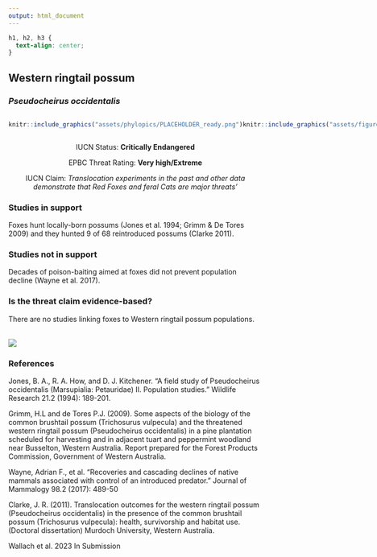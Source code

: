 ```yaml
---
output: html_document
---
```

```css
h1, h2, h3 {
  text-align: center;
}
```

## **Western ringtail possum**
### *Pseudocheirus occidentalis*

:::: {style="display: flex;"}

::: {}
  ```r
  knitr::include_graphics("assets/phylopics/PLACEHOLDER_ready.png")
  ```
:::

::: {}

:::

::: {}
  ```r
  knitr::include_graphics("assets/figures/Map_Fox_Pseudocheirus occidentalis.png")
  ```
:::

::::
<center>
IUCN Status: **Critically Endangered**

EPBC Threat Rating: **Very high/Extreme**

IUCN Claim: *Translocation experiments in the past and other data demonstrate that Red Foxes and feral Cats are major threats'*

</center>

### Studies in support

Foxes hunt locally-born possums (Jones et al. 1994; Grimm & De Tores 2009) and they hunted 9 of 68 reintroduced possums (Clarke 2011).

### Studies not in support

Decades of poison-baiting aimed at foxes did not prevent population decline (Wayne et al. 2017).

### Is the threat claim evidence-based?

There are no studies linking foxes to Western ringtail possum populations.
<br>
<br>

![](assets/figures/Main_Evidence_Fox_Pseudocheirus occidentalis.png)

### References

Jones, B. A., R. A. How, and D. J. Kitchener. "A field study of Pseudocheirus occidentalis (Marsupialia: Petauridae) II. Population studies." Wildlife Research 21.2 (1994): 189-201.

Grimm, H.L and de Tores P.J. (2009). Some aspects of the biology of the common brushtail possum (Trichosurus vulpecula) and the threatened western ringtail possum (Pseudocheirus occidentalis) in a pine plantation scheduled for harvesting and in adjacent tuart and peppermint woodland near Busselton, Western Australia. Report prepared for the Forest Products Commission, Government of Western Australia.

Wayne, Adrian F., et al. "Recoveries and cascading declines of native mammals associated with control of an introduced predator." Journal of Mammalogy 98.2 (2017): 489-50

Clarke, J. R. (2011). Translocation outcomes for the western ringtail possum (Pseudocheirus occidentalis) in the presence of the common brushtail possum (Trichosurus vulpecula): health, survivorship and habitat use. (Doctoral dissertation) Murdoch University, Western Australia.

Wallach et al. 2023 In Submission

